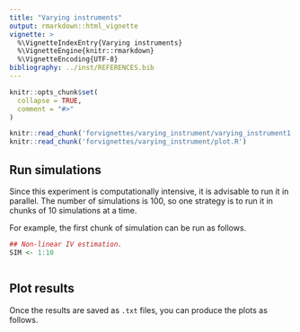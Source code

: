 ```yaml
---
title: "Varying instruments"
output: rmarkdown::html_vignette
vignette: >
  %\VignetteIndexEntry{Varying instruments}
  %\VignetteEngine{knitr::rmarkdown}
  %\VignetteEncoding{UTF-8}
bibliography: ../inst/REFERENCES.bib
---
```


```r
knitr::opts_chunk$set(
  collapse = TRUE,
  comment = "#>"
)
```

```r
knitr::read_chunk('forvignettes/varying_instrument/varying_instrument1.R')
knitr::read_chunk('forvignettes/varying_instrument/plot.R')
```

## Run simulations
Since this experiment is computationally intensive, it is advisable to run it in parallel. The number of simulations is 100, so one strategy is to run it in chunks of 10 simulations at a time. 

For example, the first chunk of simulation can be run as follows.

```r
## Non-linear IV estimation.
SIM <- 1:10
```

```r

```


## Plot results
Once the results are saved as `.txt` files, you can produce the plots as follows.

```r

```

